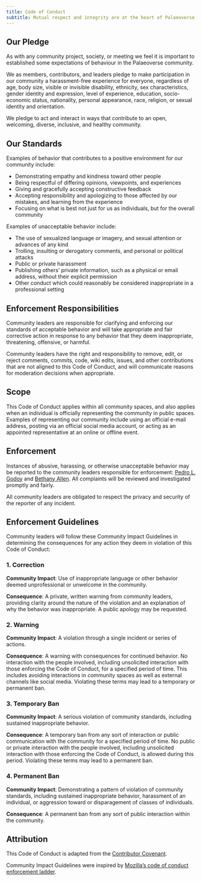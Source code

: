```yaml
---
title: Code of Conduct
subtitle: Mutual respect and integrity are at the heart of Palaeoverse
---
```


## Our Pledge

::: justify

As with any community project, society, or meeting we feel it is important to established some expectations of behaviour in the Palaeoverse community.

We as members, contributors, and leaders pledge to make participation in our
community a harassment-free experience for everyone, regardless of age, body
size, visible or invisible disability, ethnicity, sex characteristics, gender
identity and expression, level of experience, education, socio-economic status,
nationality, personal appearance, race, religion, or sexual identity
and orientation.

We pledge to act and interact in ways that contribute to an open, welcoming,
diverse, inclusive, and healthy community.

:::

## Our Standards

::: justify

Examples of behavior that contributes to a positive environment for our
community include:

* Demonstrating empathy and kindness toward other people
* Being respectful of differing opinions, viewpoints, and experiences
* Giving and gracefully accepting constructive feedback
* Accepting responsibility and apologizing to those affected by our mistakes,
  and learning from the experience
* Focusing on what is best not just for us as individuals, but for the
  overall community

Examples of unacceptable behavior include:

* The use of sexualized language or imagery, and sexual attention or
  advances of any kind
* Trolling, insulting or derogatory comments, and personal or political attacks
* Public or private harassment
* Publishing others' private information, such as a physical or email
  address, without their explicit permission
* Other conduct which could reasonably be considered inappropriate in a
  professional setting
  
:::

## Enforcement Responsibilities

::: justify

Community leaders are responsible for clarifying and enforcing our standards of
acceptable behavior and will take appropriate and fair corrective action in
response to any behavior that they deem inappropriate, threatening, offensive,
or harmful.

Community leaders have the right and responsibility to remove, edit, or reject
comments, commits, code, wiki edits, issues, and other contributions that are
not aligned to this Code of Conduct, and will communicate reasons for moderation
decisions when appropriate.

:::

## Scope

::: justify

This Code of Conduct applies within all community spaces, and also applies when
an individual is officially representing the community in public spaces.
Examples of representing our community include using an official e-mail address,
posting via an official social media account, or acting as an appointed
representative at an online or offline event.

:::

## Enforcement

::: justify

Instances of abusive, harassing, or otherwise unacceptable behavior may be
reported to the community leaders responsible for enforcement:
[Pedro L. Godoy](mailto:pedrolorenagodoy@gmail.com) and 
[Bethany Allen](mailto:bethany.allen@bsse.ethz.ch).
All complaints will be reviewed and investigated promptly and fairly.

All community leaders are obligated to respect the privacy and security of the
reporter of any incident.

:::

## Enforcement Guidelines

::: justify

Community leaders will follow these Community Impact Guidelines in determining
the consequences for any action they deem in violation of this Code of Conduct:

### 1. Correction

**Community Impact**: Use of inappropriate language or other behavior deemed
unprofessional or unwelcome in the community.

**Consequence**: A private, written warning from community leaders, providing
clarity around the nature of the violation and an explanation of why the
behavior was inappropriate. A public apology may be requested.

### 2. Warning

**Community Impact**: A violation through a single incident or series
of actions.

**Consequence**: A warning with consequences for continued behavior. No
interaction with the people involved, including unsolicited interaction with
those enforcing the Code of Conduct, for a specified period of time. This
includes avoiding interactions in community spaces as well as external channels
like social media. Violating these terms may lead to a temporary or
permanent ban.

### 3. Temporary Ban

**Community Impact**: A serious violation of community standards, including
sustained inappropriate behavior.

**Consequence**: A temporary ban from any sort of interaction or public
communication with the community for a specified period of time. No public or
private interaction with the people involved, including unsolicited interaction
with those enforcing the Code of Conduct, is allowed during this period.
Violating these terms may lead to a permanent ban.

### 4. Permanent Ban

**Community Impact**: Demonstrating a pattern of violation of community
standards, including sustained inappropriate behavior,  harassment of an
individual, or aggression toward or disparagement of classes of individuals.

**Consequence**: A permanent ban from any sort of public interaction within
the community.

::: 

## Attribution

::: justify

This Code of Conduct is adapted from the [Contributor Covenant](https://www.contributor-covenant.org/version/2/0/code_of_conduct.html).

Community Impact Guidelines were inspired by [Mozilla's code of conduct
enforcement ladder](https://github.com/mozilla/diversity).

:::
